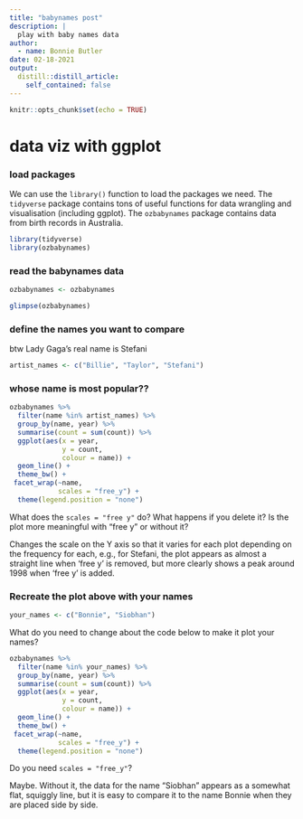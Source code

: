 ```yaml
---
title: "babynames post"
description: |
  play with baby names data 
author:
  - name: Bonnie Butler
date: 02-18-2021
output:
  distill::distill_article:
    self_contained: false
---
```


```r
knitr::opts_chunk$set(echo = TRUE)
```


# data viz with ggplot


### load packages 

We can use the `library()` function to load the packages we need. The `tidyverse` package contains tons of useful functions for data wrangling and visualisation (including ggplot). The `ozbabynames` package contains data from birth records in Australia. 


```r
library(tidyverse)
library(ozbabynames)

```

### read the babynames data

```r
ozbabynames <- ozbabynames

glimpse(ozbabynames)

```


### define the names you want to compare

btw Lady Gaga's real name is Stefani

```r
artist_names <- c("Billie", "Taylor", "Stefani")

```

### whose name is most popular?? 

```r

ozbabynames %>%
  filter(name %in% artist_names) %>%
  group_by(name, year) %>% 
  summarise(count = sum(count)) %>%
  ggplot(aes(x = year, 
             y = count,
             colour = name)) +
  geom_line() +
  theme_bw() +
 facet_wrap(~name,
            scales = "free_y") +
  theme(legend.position = "none")
```



What does the `scales = "free y"` do? What happens if you delete it? Is the plot more meaningful with "free y" or without it?

Changes the scale on the Y axis so that it varies for each plot depending on the frequency for each, e.g., for Stefani, the plot appears as almost a straight line when 'free y' is removed, but more clearly shows a peak around 1998 when 'free y' is added.

### Recreate the plot above with your names 

```r
your_names <- c("Bonnie", "Siobhan")
```

What do you need to change about the code below to make it plot your names?

```r
ozbabynames %>%
  filter(name %in% your_names) %>%
  group_by(name, year) %>% 
  summarise(count = sum(count)) %>%
  ggplot(aes(x = year, 
             y = count,
             colour = name)) +
  geom_line() +
  theme_bw() +
 facet_wrap(~name,
            scales = "free_y") +
  theme(legend.position = "none")
```

Do you need `scales = "free_y"`?

Maybe. Without it, the data for the name "Siobhan" appears as a somewhat flat, squiggly line, but it is easy to compare it to the name Bonnie when they are placed side by side.